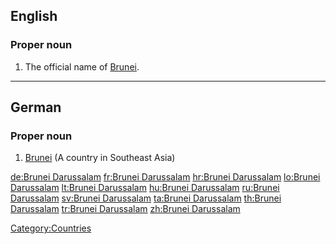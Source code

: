 ==English==
{{wikipedia}}
===Proper noun===
{{en-proper noun}}

# The official name of [[Brunei]].


[[Category:Countries]]

----

==German==

===Proper noun===
{{infl|de|proper noun}}

# [[Brunei]] (A country in Southeast Asia)

{{tbot entry|German|Brunei|2008|October|de}}

[[de:Brunei Darussalam]]
[[fr:Brunei Darussalam]]
[[hr:Brunei Darussalam]]
[[lo:Brunei Darussalam]]
[[lt:Brunei Darussalam]]
[[hu:Brunei Darussalam]]
[[ru:Brunei Darussalam]]
[[sv:Brunei Darussalam]]
[[ta:Brunei Darussalam]]
[[th:Brunei Darussalam]]
[[tr:Brunei Darussalam]]
[[zh:Brunei Darussalam]]
